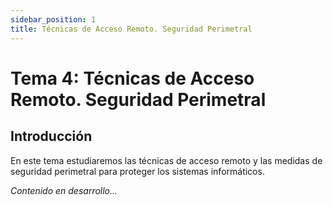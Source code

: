 ```yaml
---
sidebar_position: 1
title: Técnicas de Acceso Remoto. Seguridad Perimetral
---
```


# Tema 4: Técnicas de Acceso Remoto. Seguridad Perimetral

## Introducción

En este tema estudiaremos las técnicas de acceso remoto y las medidas de seguridad perimetral para proteger los sistemas informáticos.

*Contenido en desarrollo...*
